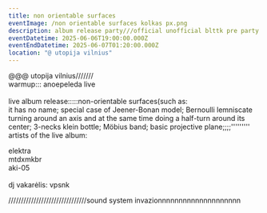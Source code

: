 ```yaml
---
title: non orientable surfaces
eventImage: /non orientable surfaces kolkas px.png
description: album release party///official unofficial blttk pre party
eventDatetime: 2025-06-06T19:00:00.000Z
eventEndDatetime: 2025-06-07T01:20:00.000Z
location: "@ utopija vilnius"
---
```


@@@ utopija vilnius///////\
warmup::: anoepeleda live\
\
live album release:::::non-orientable surfaces(such as:\
it has no name; special case of Jeener-Bonan model; Bernoulli lemniscate turning around an axis and at the same time doing a half-turn around its center; 3-necks klein bottle; Möbius band; basic projective plane;;;;'''''''''\
artists of the live album:

elektra\
mtdxmkbr\
aki-05\
\
dj vakarėlis: vpsnk

///////////////////////////////sound system invazionnnnnnnnnnnnnnnnnnnn
